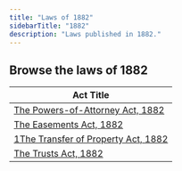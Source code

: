 ```yaml
---
title: "Laws of 1882"
sidebarTitle: "1882"
description: "Laws published in 1882."
---
```


## Browse the laws of 1882

| Act Title |
|-----------|
| [The Powers-of-Attorney Act, 1882](/laws/act-50) |
| [The Easements Act, 1882](/laws/act-49) |
| [1The Transfer of Property Act, 1882](/laws/act-48) |
| [The Trusts Act, 1882](/laws/act-47) |
